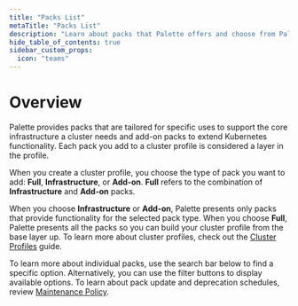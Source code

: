 ```yaml
---
title: "Packs List"
metaTitle: "Packs List"
description: "Learn about packs that Palette offers and choose from Pallette packs."
hide_table_of_contents: true
sidebar_custom_props:
  icon: "teams"
---
```



<Content>

# Overview

Palette provides packs that are tailored for specific uses to support the core infrastructure a cluster needs and add-on packs to extend Kubernetes functionality. Each pack you add to a cluster profile is considered a layer in the profile.

When you create a cluster profile, you choose the type of pack you want to add: **Full**, **Infrastructure**, or **Add-on**. **Full** refers to the combination of **Infrastructure** and **Add-on** packs.

When you choose **Infrastructure** or **Add-on**, Palette presents only packs that provide functionality for the selected pack type. When you choose **Full**, Palette presents all the packs so you can build your cluster profile from the base layer up. To learn more about cluster profiles, check out the [Cluster Profiles](/cluster-profiles) guide.

To learn more about individual packs, use the search bar below to find a specific option. Alternatively, you can use the filter buttons to display available options. To learn about pack update and deprecation schedules, review [Maintenance Policy](/integrations/maintenance-policy).

<Packs />
</Content>

